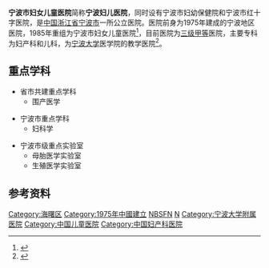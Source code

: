 {{Infobox Hospital
| Image       = Ningbo Women and Children Hospital, 2017-06-04.jpg
| image alt   = <!-- 图片2 -->
| Caption     = <!-- 图片说明 -->
| Logo        = Ningbo Women and Children Hospital Logo.png
| Logo Size   = 280px
| Location    = {{CHN}}[[浙江省|浙江省]][[宁波市|宁波市]]
| Coordinates = <!-- 使用"[[Template:coord|Template:coord]]"，显示方式为'display=inline, title' -->
| HealthCare  = <!-- UK:NHS. AU/CA: Medicare. ELSE freetext, eg Private -->
| Funding     = 非营利
| Type        = 妇产科、儿科医院
| Affiliation = [[宁波大学|宁波大学]]医学院
| Beds        = 900张
| Founded     = 1975年
| Closed      = <!-- 关闭于 -->
| Website     = http://www.nbfeyy.com/
| Wiki-Links  = <!-- optional -->
}}
'''宁波市妇女儿童医院'''简称'''宁波妇儿医院'''，同时设有宁波市妇幼保健院和宁波市红十字医院，是[[中国|中国]][[浙江省|浙江省]][[宁波市|宁波市]]一所公立医院。医院前身为1975年建成的宁波地区医院，1985年重组为宁波市妇女儿童医院<ref name="main">{{cite web|url=http://www.nbws.gov.cn/cat/cat96/Con_96_6458.html|title=宁波市妇女儿童医院|publisher=宁波市卫生局|date=2007-05-14|accessdate=2013-09-17|deadurl=yes|archiveurl=https://web.archive.org/web/20130210131400/http://www.nbws.gov.cn/cat/cat96/Con_96_6458.html|archivedate=2013-02-10}}</ref>，目前医院为[[三级甲等医院|三级甲等]]医院，主要专科为妇产科和儿科，为[[宁波大学|宁波大学]]医学院的教学医院<ref>{{cite web|url=http://daily.cnnb.com.cn/nbrb/html/2011-07/21/content_345482.htm|title=市妇儿医院通过省三级甲等医院评审|date=2011-07-21|accessdate=2013-09-19|archive-date=2016-03-06|archive-url=https://web.archive.org/web/20160306025028/http://daily.cnnb.com.cn/nbrb/html/2011-07/21/content_345482.htm|dead-url=no}}</ref>。

== 重点学科 ==
* 省市共建重点学科
** 围产医学

* 宁波市重点学科
** 妇科学

* 宁波市级重点实验室
** 母胎医学实验室
** 生殖医学实验室

== 参考资料 ==
{{reflist}}

{{宁波医疗机构}}
{{Ningbo-stub}}
[[Category:海曙区|Category:海曙区]]
[[Category:1975年中國建立|Category:1975年中國建立]]
[[Category:宁波医院|NBSFN]]
[[Category:浙江三级甲等医院|N]]
[[Category:宁波大学附属医院|Category:宁波大学附属医院]]
[[Category:中国儿童医院|Category:中国儿童医院]]
[[Category:中国妇产科医院|Category:中国妇产科医院]]